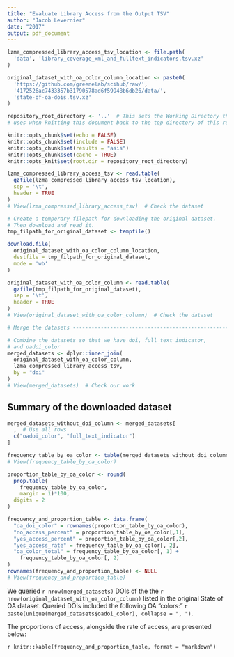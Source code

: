 ```yaml
---
title: "Evaluate Library Access from the Output TSV"
author: "Jacob Levernier"
date: "2017"
output: pdf_document
---
```


```r
lzma_compressed_library_access_tsv_location <- file.path(
  'data', 'library_coverage_xml_and_fulltext_indicators.tsv.xz'
)

original_dataset_with_oa_color_column_location <- paste0(
  'https://github.com/greenelab/scihub/raw/',
  '4172526ac7433357b31790578ad6f59948b6db26/data/',
  'state-of-oa-dois.tsv.xz'
)

repository_root_directory <- '..'  # This sets the Working Directory that knitr
# uses when knitting this document back to the top directory of this repository.
```

```r
knitr::opts_chunk$set(echo = FALSE)
knitr::opts_chunk$set(include = FALSE)
knitr::opts_chunk$set(results = "asis")
knitr::opts_chunk$set(cache = TRUE)
knitr::opts_knit$set(root.dir = repository_root_directory)
```

```r
lzma_compressed_library_access_tsv <- read.table(
  gzfile(lzma_compressed_library_access_tsv_location),
  sep = '\t',
  header = TRUE
)
# View(lzma_compressed_library_access_tsv)  # Check the dataset

# Create a temporary filepath for downloading the original dataset.
# Then download and read it.
tmp_filpath_for_original_dataset <- tempfile()

download.file(
  original_dataset_with_oa_color_column_location,
  destfile = tmp_filpath_for_original_dataset,
  mode = 'wb'
)

original_dataset_with_oa_color_column <- read.table(
  gzfile(tmp_filpath_for_original_dataset),
  sep = '\t',
  header = TRUE
)
# View(original_dataset_with_oa_color_column)  # Check the dataset

# Merge the datasets ---------------------------------------------------------

# Combine the datasets so that we have doi, full_text_indicator,
# and oadoi_color
merged_datasets <- dplyr::inner_join(
  original_dataset_with_oa_color_column,
  lzma_compressed_library_access_tsv,
  by = "doi"
)
# View(merged_datasets)  # Check our work
```

## Summary of the downloaded dataset

```r
merged_datasets_without_doi_column <- merged_datasets[
  ,  # Use all rows
  c("oadoi_color", "full_text_indicator")
]

frequency_table_by_oa_color <- table(merged_datasets_without_doi_column)
# View(frequency_table_by_oa_color)

proportion_table_by_oa_color <- round(
  prop.table(
    frequency_table_by_oa_color,
    margin = 1)*100,
  digits = 2
)

frequency_and_proportion_table <- data.frame(
  "oa_doi_color" = rownames(proportion_table_by_oa_color),
  "no_access_percent" = proportion_table_by_oa_color[,1],
  "yes_access_percent" = proportion_table_by_oa_color[,2],
  "yes_access_rate" = frequency_table_by_oa_color[, 2],
  "oa_color_total" = frequency_table_by_oa_color[, 1] +
    frequency_table_by_oa_color[, 2]
)
rownames(frequency_and_proportion_table) <- NULL
# View(frequency_and_proportion_table)
```

We queried `r nrow(merged_datasets)` DOIs of the the `r nrow(original_dataset_with_oa_color_column)` listed in the original State of OA dataset.
Queried DOIs included the following OA "colors:" `r paste(unique(merged_datasets$oadoi_color), collapse = ", ")`.

The proportions of access, alongside the rate of access, are presented below:

`r knitr::kable(frequency_and_proportion_table, format = "markdown")`
